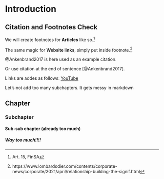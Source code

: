 # Introduction


## Citation and Footnotes Check
We will create footnotes for **Articles** like so.^[Art. 15, FinSA]

The same magic for **Website links**, simply put inside footnote.^[https://www.lombardodier.com/contents/corporate-news/corporate/2021/april/relationship-building-the-signif.html] 

@Ankenbrand2017 is here used as an example citation.

Or use citation at the end of sentence [@Ankenbrand2017].

Links are addes as follows: [YouTube](https://www.youtube.com)


Let's not add too many subchapters. It gets messy in markdown

## Chapter
### Subchapter
#### Sub-sub chapter (already too much)
##### Way too much!!!!

